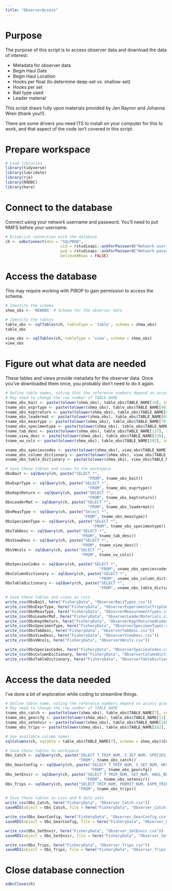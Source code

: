 ```yaml
---
title: "ObserverAccess"
---
```


# Purpose
The purpose of this script is to access observer data and download the data 
of interest:  

* Metadata for observer data
* Begin Haul Date  
* Begin Haul Location
* Hooks per float (to determine deep-set vs. shallow-set)  
* Hooks per set
* Bait type used
* Leader material 

This script draws fully upon materials provided by Jen Raynor and Johanna Wren
(thank you!!).    

There are some drivers you need ITS to install on your computer for this to 
work, and that aspect of the code isn't covered in this script.

# Prepare workspace
```r
# Load libraries
library(tidyverse)
library(lubridate)
library(rje)
library(RODBC)
library(here)
```

# Connect to the database
Connect using your network username and password.  You'll need to put NMFS\ before your username.
```r
# Establish connection with the database
ch <- odbcConnect(dsn = "SQLPROD",
                        uid = rstudioapi::askForPassword("Network user name"),
                        pwd = rstudioapi::askForPassword("Network password"),
                        believeNRows = FALSE)
```

# Access the database
This may require working with PIROP to gain permission to access the schema.  
```r
# Identify the schema
shma_obs <- 'NEWOBS' # Schema for the observer data

# Identify the tables
table_obs <- sqlTables(ch, tableType = 'table', schema = shma_obs)
table_obs

view_obs <- sqlTables(ch, tableType = 'view', schema = shma_obs)
view_obs
```

# Figure out what data are needed
These tables and views provide metadata for the observer data.  Once you've 
downloaded them once, you probably don't need to do it again.  
```r
# Define table names, noting that the reference numbers depend on access granted
# May need to change the row number of TABLE_NAME
tname_obs_bait <- paste(tolower(shma_obs), table_obs$TABLE_NAME[19], sep = '.') # LOP_BAIT 
tname_obs_exprtype <- paste(tolower(shma_obs), table_obs$TABLE_NAME[49], sep = '.') # LOP_EXPR_TRIP_TYPE
tname_obs_keptreturn <- paste(tolower(shma_obs), table_obs$TABLE_NAME[67], sep = '.') # LOP_KEPT_RETURN
tname_obs_leadermat <- paste(tolower(shma_obs), table_obs$TABLE_NAME[69], sep = '.') # LOP_LDR_MAT
tname_obs_meastype <- paste(tolower(shma_obs), table_obs$TABLE_NAME[79], sep = '.') # LOP_MEAS_TYPE
tname_obs_specimentype <- paste(tolower(shma_obs), table_obs$TABLE_NAME[93], sep = '.') # LOP_SPECIMEN_TYPE
tname_tab_desc <- paste(tolower(shma_obs), table_obs$TABLE_NAME[137], sep = '.') # LOPADM_TABS
tname_view_desc <- paste(tolower(shma_obs), table_obs$TABLE_NAME[139], sep = '.') # LOPADM_VIEWS_DESC    
tname_vw_cols <- paste(tolower(shma_obs), table_obs$TABLE_NAME[192], sep = '.') # VW_COLS

vname_obs_speciescodes <- paste(tolower(shma_obs), view_obs$TABLE_NAME[194], sep = ".") # OLD_AND_NEW_SPEC_CODES_V
vname_obs_column_dictionary <- paste(tolower(shma_obs), view_obs$TABLE_NAME[215], sep = ".") # vwColumnDictionary
vname_obs_table_dictionary <- paste(tolower(shma_obs), view_obs$TABLE_NAME[216], sep = ".") # vwTableDictionary

# Save these tables and views to the workspace
ObsBait <- sqlQuery(ch, paste("SELECT *",
                                    "FROM", tname_obs_bait))
ObsExprType <- sqlQuery(ch, paste("SELECT *",
                                    "FROM", tname_obs_exprtype))
ObsKeptReturn <- sqlQuery(ch, paste("SELECT *",
                                    "FROM", tname_obs_keptreturn))
ObsLeaderMat <- sqlQuery(ch, paste("SELECT *",
                                    "FROM", tname_obs_leadermat))
ObsMeasType <- sqlQuery(ch, paste("Select *",
                                  "FROM", tname_obs_meastype))
ObsSpecimenType <- sqlQuery(ch, paste("SELECT *",
                                      "FROM", tname_obs_specimentype))
ObsTabDesc <- sqlQuery(ch, paste("SELECT *",
                                 "FROM", tname_tab_desc))
ObsViewDesc <- sqlQuery(ch, paste("SELECT *",
                                 "FROM", tname_view_desc))
ObsVWcols <- sqlQuery(ch, paste("SELECT *",
                                 "FROM", tname_vw_cols))

ObsSpeciesCodes <- sqlQuery(ch, paste("SELECT *",
                                         "FROM", vname_obs_speciescodes))
ObsColumnDictionary <- sqlQuery(ch, paste("SELECT *",
                                         "FROM", vname_obs_column_dictionary))
ObsTableDictionary <- sqlQuery(ch, paste("SELECT *",
                                         "FROM", vname_obs_table_dictionary))

# Save these tables and views as csvs
write_csv(ObsBait, here("FisheryData", "ObserverBaitTypes.csv"))
write_csv(ObsExprType, here("FisheryData", "ObserverExperimentalTripCodes.csv"))
write_csv(ObsMeasType, here("FisheryData", "ObserverMeasurementTypes.csv"))
write_csv(ObsLeaderMat, here("FisheryData", "ObserverLeaderMaterials.csv"))
write_csv(ObsKeptReturn, here("FisheryData", "ObserverKeptReturnedCodes.csv"))
write_csv(ObsSpecimenType, here("FisheryData", "ObserverSpecimenTypes.csv"))
write_csv(ObsTabDesc, here("FisheryData", "ObserverTabDesc.csv"))
write_csv(ObsViewDesc, here("FisheryData", "ObserverViewDesc.csv"))
write_csv(ObsVWcols, here("FisheryData", "ObserverVWcols.csv"))

write_csv(ObsSpeciesCodes, here("FisheryData", "ObserverSpeciesCodes.csv"))
write_csv(ObsColumnDictionary, here("FisheryData", "ObserverColumnDictionary.csv"))
write_csv(ObsTableDictionary, here("FisheryData", "ObserverTableDictionary.csv"))
```

# Access the data needed
I've done a bit of exploration while coding to streamline things.  
```r
# Define table name, noting the reference numbers depend on access granted
# May need to change the row number of TABLE_NAME
tname_obs_catch <- paste(tolower(shma_obs), table_obs$TABLE_NAME[7], sep = '.') # CATCH
tname_obs_gearcfg <- paste(tolower(shma_obs), table_obs$TABLE_NAME[11], sep = '.') # GEAR_CFG; Contains leader material
tname_obs_setenvir <- paste(tolower(shma_obs), table_obs$TABLE_NAME[160], sep = '.') # SET_ENVIRON
tname_obs_trips <- paste(tolower(shma_obs), table_obs$TABLE_NAME[182], sep = '.') # TRIPS

# See available column names
sqlColumns(ch, sqtable = table_obs$TABLE_NAME[7], schema = shma_obs)$COLUMN_NAME # May need to change the row number of TABLE_NAME

# Save these tables to workspace
Obs_Catch <- sqlQuery(ch, paste("SELECT T_TRIP_NUM, S_SET_NUM, SPECIES_CODE, MEAS1, MEAS2, MEAS3, MEAS4, KEPT_RETURN_ID, HK_NUM, FLT_NUM, MEAS1_TYPE_ID, MEAS2_TYPE_ID, MEAS3_TYPE_ID, MEAS4_TYPE_ID",
                                "FROM", tname_obs_catch))
Obs_GearConfig <- sqlQuery(ch, paste("SELECT T_TRIP_NUM, S_SET_NUM, HKS_PER_FLT, LDR_MAT_ID, BAIT_ID, NUM_HKS_SET",
                                     "FROM", tname_obs_gearcfg))
Obs_SetEnvir <- sqlQuery(ch, paste("SELECT T_TRIP_NUM, SET_NUM, HAUL_BEGIN_LAT, HAUL_BEGIN_LON, HAUL_BEGIN_DATETIME",
                                   "FROM", tname_obs_setenvir))
Obs_Trips <- sqlQuery(ch, paste("SELECT TRIP_NUM, PERMIT_NUM, EXPR_TRIP_TYPE_ID",
                                "FROM", tname_obs_trips))

# Save these tables as csvs and R data sets
write_csv(Obs_Catch, here("FisheryData", "Observer_Catch.csv"))
saveRDS(object = Obs_Catch, file = here("FisheryData", "Observer_Catch.rds"))

write_csv(Obs_GearConfig, here("FisheryData", "Observer_GearConfig.csv"))
saveRDS(object = Obs_GearConfig, file = here("FisheryData", "Observer_GearConfig.rds"))

write_csv(Obs_SetEnvir, here("FisheryData", "Observer_SetEnvir.csv"))
saveRDS(object = Obs_SetEnvir, file = here("FisheryData", "Observer_SetEnvir.rds"))

write_csv(Obs_Trips, here("FisheryData", "Observer_Trips.csv"))
saveRDS(object = Obs_Trips, file = here("FisheryData", "Observer_Trips.rds"))
```

# Close database connection
```r
odbcClose(ch)
```